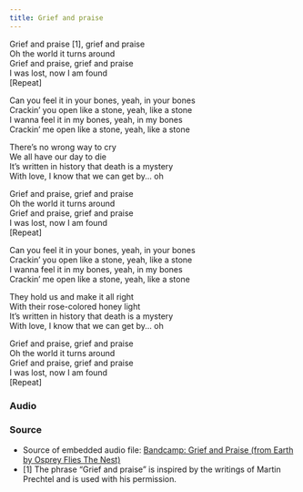 ```yaml
---
title: Grief and praise  
---
```



Grief and praise [1], grief and praise  
Oh the world it turns around  
Grief and praise, grief and praise  
I was lost, now I am found  
[Repeat]  

  
Can you feel it in your bones, yeah, in your bones  
Crackin’ you open like a stone, yeah, like a stone  
I wanna feel it in my bones, yeah, in my bones  
Crackin’ me open like a stone, yeah, like a stone  
  
There’s no wrong way to cry  
We all have our day to die  
It’s written in history that death is a mystery  
With love, I know that we can get by... oh  
  
Grief and praise, grief and praise  
Oh the world it turns around  
Grief and praise, grief and praise  
I was lost, now I am found  
[Repeat]  
  
Can you feel it in your bones, yeah, in your bones  
Crackin’ you open like a stone, yeah, like a stone  
I wanna feel it in my bones, yeah, in my bones  
Crackin’ me open like a stone, yeah, like a stone  
  
They hold us and make it all right  
With their rose-colored honey light  
It’s written in history that death is a mystery  
With love, I know that we can get by... oh  
  
Grief and praise, grief and praise  
Oh the world it turns around  
Grief and praise, grief and praise  
I was lost, now I am found  
[Repeat]  
  
### Audio

<AudioComponent source="/audio/grief-and-praise.m4a"/>  

### Source 
- Source of embedded audio file: [Bandcamp: Grief and Praise (from Earth by Osprey Flies The Nest)](https://ospreyfliesthenest.bandcamp.com/track/grief-and-praise)  
- [1] The phrase “Grief and praise” is inspired by the writings of Martin Prechtel and is used with his permission.  
